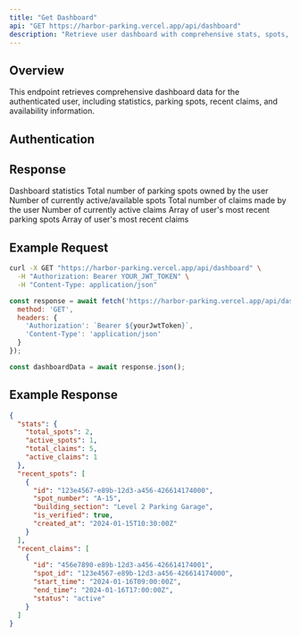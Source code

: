 ```yaml
---
title: "Get Dashboard"
api: "GET https://harbor-parking.vercel.app/api/dashboard"
description: "Retrieve user dashboard with comprehensive stats, spots, and claims data"
---
```


## Overview

This endpoint retrieves comprehensive dashboard data for the authenticated user, including statistics, parking spots, recent claims, and availability information.

## Authentication

<Snippet file="auth-required.mdx" />

## Response

<ResponseField name="stats" type="object" required>
  Dashboard statistics
  
  <Expandable title="Stats Object">
    <ResponseField name="total_spots" type="number" required>
      Total number of parking spots owned by the user
    </ResponseField>
    <ResponseField name="active_spots" type="number" required>
      Number of currently active/available spots
    </ResponseField>
    <ResponseField name="total_claims" type="number" required>
      Total number of claims made by the user
    </ResponseField>
    <ResponseField name="active_claims" type="number" required>
      Number of currently active claims
    </ResponseField>
  </Expandable>
</ResponseField>

<ResponseField name="recent_spots" type="array" required>
  Array of user's most recent parking spots
</ResponseField>

<ResponseField name="recent_claims" type="array" required>
  Array of user's most recent claims
</ResponseField>

## Example Request

<CodeGroup>

```bash cURL
curl -X GET "https://harbor-parking.vercel.app/api/dashboard" \
  -H "Authorization: Bearer YOUR_JWT_TOKEN" \
  -H "Content-Type: application/json"
```

```javascript JavaScript
const response = await fetch('https://harbor-parking.vercel.app/api/dashboard', {
  method: 'GET',
  headers: {
    'Authorization': `Bearer ${yourJwtToken}`,
    'Content-Type': 'application/json'
  }
});

const dashboardData = await response.json();
```

</CodeGroup>

## Example Response

<ResponseExample>

```json Success Response
{
  "stats": {
    "total_spots": 2,
    "active_spots": 1,
    "total_claims": 5,
    "active_claims": 1
  },
  "recent_spots": [
    {
      "id": "123e4567-e89b-12d3-a456-426614174000",
      "spot_number": "A-15",
      "building_section": "Level 2 Parking Garage",
      "is_verified": true,
      "created_at": "2024-01-15T10:30:00Z"
    }
  ],
  "recent_claims": [
    {
      "id": "456e7890-e89b-12d3-a456-426614174001",
      "spot_id": "123e4567-e89b-12d3-a456-426614174000",
      "start_time": "2024-01-16T09:00:00Z",
      "end_time": "2024-01-16T17:00:00Z",
      "status": "active"
    }
  ]
}
```

</ResponseExample>